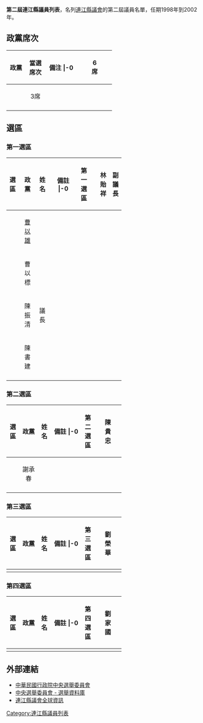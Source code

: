 {{unreferenced|time=2010-12-30T03:02:46+00:00}}
'''第二屆連江縣議員列表'''，名列[[連江縣議會|連江縣議會]]的第二屆議員名單，任期1998年到2002年。

== 政黨席次 ==
{| class="wikitable" width=55%
!width=15%|政黨 !!width=15%|當選席次 !!width=25%|備注
|-0
| align="center"|{{Kmt}}||align="center"|6席||align="center"|
|-
| align="center"|{{np}}||align="center"|3席||align="center"|
|-
|}

== 選區 ==
=== 第一選區 ===
{| class="wikitable" width=60%
!width=10%|選區 !!width=15%|政黨 !!width=10%|姓名 !!width=25%|備註
|-0
| rowspan="5" align="center"|第一選區||align="center"|{{Kmt}}||align="center"|林貽祥||副議長
|-
| align="center"|{{Kmt}}||align="center"|[[曹以雄|曹以雄]]||
|-
| align="center"|{{np}}||align="center"|曹以標||
|-
| align="center"|{{Kmt}}||align="center"|陳振清||議長
|-
| align="center"|{{Kmt}}||align="center"|陳書建||
|-
|}

=== 第二選區 ===
{| class="wikitable" width=60%
!width=10%|選區 !!width=15%|政黨 !!width=10%|姓名 !!width=25%|備註
|-0
| rowspan="2" align="center"|第二選區||align="center"|{{Kmt}}||align="center"|陳貴忠||
|-
| align="center"|{{np}}||align="center"|謝承春||
|-
|}

=== 第三選區 ===
{| class="wikitable" width=60%
!width=10%|選區 !!width=15%|政黨 !!width=10%|姓名 !!width=25%|備註
|-0
| align="center"|第三選區||align="center"|{{Kmt}}||align="center"|劉榮華||
|-
|}

=== 第四選區 ===
{| class="wikitable" width=60%
!width=10%|選區 !!width=15%|政黨 !!width=10%|姓名 !!width=25%|備註
|-0
| align="center"|第四選區||align="center"|{{np}}||align="center"|劉家國||
|-
|}

== 外部連結 ==
* [http://www.cec.gov.tw 中華民國行政院中央選舉委員會] {{Wayback|url=http://www.cec.gov.tw/ |date=20200906141109 }}
* [https://web.archive.org/web/20040908044807/http://210.69.23.140/cec/cechead.asp 中央選舉委員會 - 選舉資料庫]
*[http://client.matsu.idv.tw/gov/council/ 連江縣議會全球資訊] {{Wayback|url=http://client.matsu.idv.tw/gov/council/ |date=20200229052119 }}

{{start box}}
{{s-before|[[第一屆連江縣議員列表|第一屆連江縣議員列表]]}}
{{s-title|[[連江縣議會|連江縣議會]]|第二屆連江縣議員列表}}
{{s-after|[[第三屆連江縣議員列表|第三屆連江縣議員列表]]}}
{{end box}}

[[Category:連江縣議員列表|Category:連江縣議員列表]]